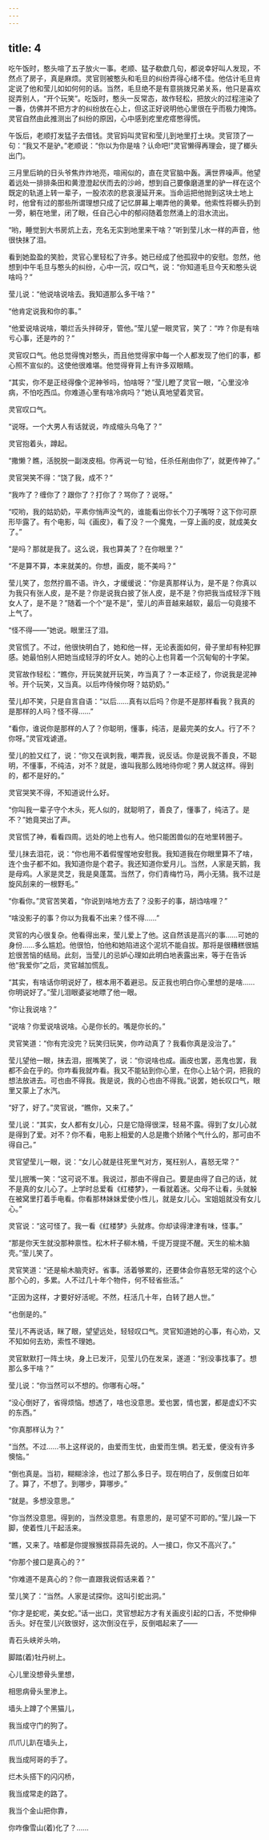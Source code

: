 ```yaml
---
---
---
```

title: 4
---



吃午饭时，憨头喧了五子放火一事。老顺、猛子欷歔几句，都说幸好叫人发现，不然点了房子，真是麻烦。灵官则被憨头和毛旦的纠纷弄得心绪不佳。他估计毛旦肯定说了他和莹儿如如何何的话。当然，毛旦绝不是有意挑拨兄弟关系，他只是喜欢捉弄别人，“开个玩笑”。吃饭时，憨头一反常态，故作轻松，把放火的过程渲染了一番，仿佛并不把方才的纠纷放在心上，但这正好说明他心里很在乎而极力掩饰。灵官自然由此推测出了纠纷的原因，心中感到疙里疙瘩憋得慌。

午饭后，老顺打发猛子去借钱。灵官妈叫灵官和莹儿到地里打土块。灵官顶了一句：“我又不是驴。”老顺说：“你以为你是啥？认命吧!”灵官懒得再理会，提了榔头出门。

三月里后晌的日头爷焦炸炸地亮，喧闹似的，直在灵官脑中轰。满世界噪声。他望着远处一排排条田和黄澄澄起伏而去的沙岭，想到自己要像磨道里的驴一样在这个既定的轨道上转一辈子，一股浓浓的悲哀漫延开来。当命运把他抛到这块土地上时，他曾有过的那些所谓理想只成了记忆屏幕上嘲弄他的黄晕。他索性将榔头扔到一旁，躺在地里，闭了眼，任自己心中的郁闷随着忽然涌上的泪水流出。

“哟，睡觉到大书房炕上去，充名无实到地里来干啥？”听到莹儿水一样的声音，他很快抹了泪。

看到她盈盈的笑脸，灵官心里轻松了许多。她已经成了他孤寂中的安慰。忽然，他想到中午毛旦与憨头的纠纷，心中一沉，叹口气，说：“你知道毛旦今天和憨头说啥吗？”

莹儿说：“他说啥说啥去。我知道那么多干啥？”

“他肯定说我和你的事。”

“他爱说啥说啥，嚼烂舌头拌碎牙，管他。”莹儿望一眼灵官，笑了：“咋？你是有啥亏心事，还是咋的？”

灵官叹口气。他总觉得愧对憨头，而且他觉得家中每一个人都发现了他们的事，都心照不宣似的。这使他很难堪。他觉得脊背上有许多双眼睛。

“其实，你不是正经得像个泥神爷吗，怕啥呀？”莹儿瞪了灵官一眼，“心里没冷病，不怕吃西瓜。你难道心里有啥冷病吗？”她认真地望着灵官。

灵官叹口气。

“说呀。一个大男人有话就说，咋成缩头乌龟了？”

灵官抱着头，蹲起。

“撒懒？瞧，活脱脱一副泼皮相。你再说一句‘给，任杀任剐由你了’，就更传神了。”

灵官哭笑不得：“饶了我，成不？”

“我咋了？缠你了？跟你了？打你了？骂你了？说呀。”

“哎哟，我的姑奶奶，平素你悄声没气的，谁能看出你长个刀子嘴呀？这下你可原形毕露了。有个电影，叫《画皮》，看了没？一个魔鬼，一穿上画的皮，就成美女了。”

“是吗？那就是我了。这么说，我也算美了？在你眼里？”

“不是算不算，本来就美的。你想，画皮，能不美吗？”

莹儿笑了，忽然拧眉不语。许久，才缓缓说：“你是真那样认为，是不是？你真以为我只有张人皮，是不是？你是说我白披了张人皮，是不是？你把我当成轻浮下贱女人了，是不是？”随着一个个“是不是”，莹儿的声音越来越软，最后一句竟接不上气了。

“怪不得——”她说。眼里汪了泪。

灵官慌了。不过，他很快明白了，她和他一样，无论表面如何，骨子里却有种犯罪感。她最怕别人把她当成轻浮的坏女人。她的心上也背着一个沉甸甸的十字架。

灵官故作轻松：“瞧你，开玩笑就开玩笑，咋当真了？一本正经了，你说我是泥神爷。开个玩笑，又当真。以后咋侍候你呀？姑奶奶。”

莹儿却不笑，只是自言自语：“以后……真有以后吗？你是不是那样看我？我真的是那样的人吗？怪不得……”

“看你，谁说你是那样的人了？你聪明，懂事，纯洁，是最完美的女人。行了不？你呀。”灵官戏谑道。

莹儿的脸又红了，说：“你又在讽刺我，嘲弄我，说反话。你是说我不善良，不聪明，不懂事，不纯洁，对不？就是，谁叫我那么贱地待你呢？男人就这样。得到的，都不是好的。”

灵官哭笑不得，不知道说什么好。

“你叫我一辈子守个木头，死人似的，就聪明了，善良了，懂事了，纯洁了。是不？”她竟哭出了声。

灵官慌了神，看看四周。远处的地上也有人。他只能困兽似的在地里转圈子。

莹儿抹去泪花，说：“你也用不着假惺惺地安慰我。我知道我在你眼里算不了啥，连个虫子都不如。我知道你是个君子。我还知道你爱月儿。当然，人家是天鹅，我是母鸡。人家是灵芝，我是臭蓬蒿。当然了，你们青梅竹马，两小无猜。我不过是旋风刮来的一根野毛。”

“你看你。”灵官苦笑着，“你说到啥地方去了？没影子的事，胡诌啥哩？”

“啥没影子的事？你以为我看不出来？怪不得……”

灵官的内心很复杂。他看得出来，莹儿爱上了他。这自然该是高兴的事……可她的身份……多么尴尬。他很怕，怕他和她陷进这个泥坑不能自拔。那将是很糟糕很尴尬很苦恼的结局。此刻，当莹儿的忌妒心理如此明白地表露出来，等于在告诉他“我爱你”之后，灵官越加慌乱。

“其实，有啥话你明说好了，根本用不着避忌。反正我也明白你心里想的是啥……你明说好了。”莹儿泪眼婆娑地瞟了他一眼。

“你让我说啥？”

“说啥？你爱说啥说啥。心是你长的。嘴是你长的。”

灵官笑道：“你有完没完？玩笑归玩笑，你咋动真了？我看你真是没治了。”

莹儿望他一眼，抹去泪，抿嘴笑了，说：“你说啥也成。画皮也罢，恶鬼也罢，我都不会在乎的。你咋看我就咋看。我又不能钻到你心里，在你心上钻个洞，把我的想法放进去。可也由不得我。我是说，我的心也由不得我。”说罢，她长叹口气，眼里又蒙上了水汽。

“好了，好了。”灵官说，“瞧你，又来了。”

莹儿说：“其实，女人都有女儿心，只是它隐得很深，轻易不露。得到了女儿心就是得到了爱。对不？你不看，电影上相爱的人总是撒个娇赌个气什么的，那可由不得自己。”

灵官望莹儿一眼，说：“女儿心就是往死里气对方，冤枉别人，喜怒无常？”

莹儿抿嘴一笑：“这可说不准。我说过，那由不得自己。要是由得了自己的话，就不是真的女儿心了。上学时总爱看《红楼梦》，一看就着迷。父母不让看，头就躲在被窝里打着手电看。你看那林妹妹爱使小性儿，就是女儿心。宝姐姐就没有女儿心。”

灵官说：“这可怪了。我一看《红楼梦》头就疼。你却读得津津有味，怪事。”

“那是你天生就没那种禀性。松木杆子柳木桶，千提万提提不醒。天生的榆木脑壳。”莹儿笑了。

灵官笑道：“还是榆木脑壳好。省事。活着够累的，还要体会你喜怒无常的这个心那个心的，多累。人不过几十年个物件，何不轻省些活。”

“正因为这样，才要好好活呢。不然，枉活几十年，白转了趟人世。”

“也倒是的。”

莹儿不再说话，眯了眼，望望远处，轻轻叹口气。灵官知道她的心事，有心劝，又不知如何去劝，索性不理她。

灵官默默打一阵土块，身上已发汗，见莹儿仍在发呆，遂道：“别没事找事了。想那么多干啥？”

莹儿说：“你当然可以不想的。你哪有心呀。”

“没心倒好了，省得烦恼。想透了，啥也没意思。爱也罢，情也罢，都是虚幻不实的东西。”

“你真那样认为？”

“当然。不过……书上这样说的，由爱而生忧，由爱而生惧。若无爱，便没有许多懊恼。”

“倒也真是。当初，糊糊涂涂，也过了那么多日子。现在明白了，反倒度日如年了。算了，不想了。到哪步，算哪步。”

“就是。多想没意思。”

“你当然没意思。得到的，当然没意思。有意思的，是可望不可即的。”莹儿跺一下脚，使着性儿干起活来。

“瞧，又来了。啥都是你提猴猴拔蒜蒜先说的。人一接口，你又不高兴了。”

“你那个接口是真心的？”

“你难道不是真心的？你一直跟我说假话来着？”

莹儿笑了：“当然。人家是试探你。这叫引蛇出洞。”

“你才是蛇呢，美女蛇。”话一出口，灵官想起方才有关画皮引起的口舌，不觉伸伸舌头。好在莹儿兴致很好，这次倒没在乎，反倒唱起来了——

青石头峡斧头响，

脚踏(着)牡丹树上。

心儿里没想骨头里想，

相思病骨头里渗上。

墙头上蹲了个黑猫儿，

我当成守门的狗了。

爪爪儿趴在墙头上，

我当成阿哥的手了。

烂木头搭下的闪闪桥，

我当成常走的路了。

我当个金山把你靠，

你咋像雪山(着)化了？……